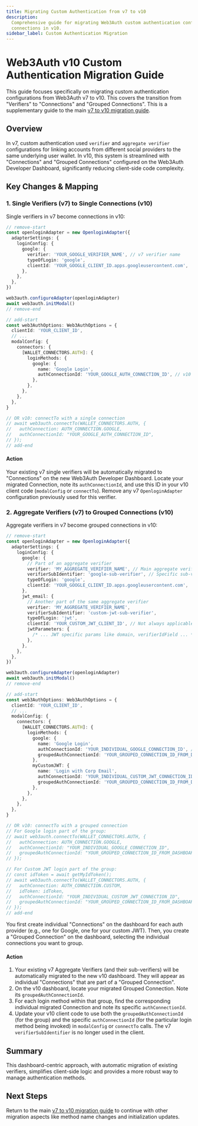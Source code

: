 ```yaml
---
title: Migrating Custom Authentication from v7 to v10
description:
  Comprehensive guide for migrating Web3Auth custom authentication configurations from verifiers to
  connections in v10.
sidebar_label: Custom Authentication Migration
---
```



# Web3Auth v10 Custom Authentication Migration Guide

This guide focuses specifically on migrating custom authentication configurations from Web3Auth v7
to v10. This covers the transition from "Verifiers" to "Connections" and "Grouped Connections". This
is a supplementary guide to the main [v7 to v10 migration guide](README.mdx).

## Overview

In v7, custom authentication used `verifier` and `aggregate verifier` configurations for linking
accounts from different social providers to the same underlying user wallet. In v10, this system is
streamlined with "Connections" and "Grouped Connections" configured on the Web3Auth Developer
Dashboard, significantly reducing client-side code complexity.

## Key Changes & Mapping

### 1. Single Verifiers (v7) to Single Connections (v10)

Single verifiers in v7 become connections in v10:

```typescript
// remove-start
const openloginAdapter = new OpenloginAdapter({
  adapterSettings: {
    loginConfig: {
      google: {
        verifier: 'YOUR_GOOGLE_VERIFIER_NAME', // v7 verifier name
        typeOfLogin: 'google',
        clientId: 'YOUR_GOOGLE_CLIENT_ID.apps.googleusercontent.com',
      },
    },
  },
})

web3auth.configureAdapter(openloginAdapter)
await web3auth.initModal()
// remove-end

// add-start
const web3AuthOptions: Web3AuthOptions = {
  clientId: 'YOUR_CLIENT_ID',
  // ...
  modalConfig: {
    connectors: {
      [WALLET_CONNECTORS.AUTH]: {
        loginMethods: {
          google: {
            name: 'Google Login',
            authConnectionId: 'YOUR_GOOGLE_AUTH_CONNECTION_ID', // v10 connection ID
          },
        },
      },
    },
  },
}

// OR v10: connectTo with a single connection
// await web3auth.connectTo(WALLET_CONNECTORS.AUTH, {
//   authConnection: AUTH_CONNECTION.GOOGLE,
//   authConnectionId: "YOUR_GOOGLE_AUTH_CONNECTION_ID",
// });
// add-end
```

#### Action

Your existing v7 single verifiers will be automatically migrated to "Connections" on the new
Web3Auth Developer Dashboard. Locate your migrated Connection, note its `authConnectionId`, and use
this ID in your v10 client code (`modalConfig` or `connectTo`). Remove any v7 `OpenloginAdapter`
configuration previously used for this verifier.

### 2. Aggregate Verifiers (v7) to Grouped Connections (v10)

Aggregate verifiers in v7 become grouped connections in v10:

```typescript
// remove-start
const openloginAdapter = new OpenloginAdapter({
  adapterSettings: {
    loginConfig: {
      google: {
        // Part of an aggregate verifier
        verifier: 'MY_AGGREGATE_VERIFIER_NAME', // Main aggregate verifier name
        verifierSubIdentifier: 'google-sub-verifier', // Specific sub-verifier for Google
        typeOfLogin: 'google',
        clientId: 'YOUR_GOOGLE_CLIENT_ID.apps.googleusercontent.com',
      },
      jwt_email: {
        // Another part of the same aggregate verifier
        verifier: 'MY_AGGREGATE_VERIFIER_NAME',
        verifierSubIdentifier: 'custom-jwt-sub-verifier',
        typeOfLogin: 'jwt',
        clientId: 'YOUR_CUSTOM_JWT_CLIENT_ID', // Not always applicable for JWT
        jwtParameters: {
          /* ... JWT specific params like domain, verifierIdField ... */
        },
      },
    },
  },
})

web3auth.configureAdapter(openloginAdapter)
await web3auth.initModal()
// remove-end

// add-start
const web3AuthOptions: Web3AuthOptions = {
  clientId: 'YOUR_CLIENT_ID',
  // ...
  modalConfig: {
    connectors: {
      [WALLET_CONNECTORS.AUTH]: {
        loginMethods: {
          google: {
            name: 'Google Login',
            authConnectionId: 'YOUR_INDIVIDUAL_GOOGLE_CONNECTION_ID', // ID of the individual Google connection
            groupedAuthConnectionId: 'YOUR_GROUPED_CONNECTION_ID_FROM_DASHBOARD', // ID of the group
          },
          myCustomJWT: {
            name: 'Login with Corp Email',
            authConnectionId: 'YOUR_INDIVIDUAL_CUSTOM_JWT_CONNECTION_ID',
            groupedAuthConnectionId: 'YOUR_GROUPED_CONNECTION_ID_FROM_DASHBOARD',
          },
        },
      },
    },
  },
}

// OR v10: connectTo with a grouped connection
// For Google login part of the group:
// await web3auth.connectTo(WALLET_CONNECTORS.AUTH, {
//   authConnection: AUTH_CONNECTION.GOOGLE,
//   authConnectionId: "YOUR_INDIVIDUAL_GOOGLE_CONNECTION_ID",
//   groupedAuthConnectionId: "YOUR_GROUPED_CONNECTION_ID_FROM_DASHBOARD",
// });

// For Custom JWT login part of the group:
// const idToken = await getMyIdToken();
// await web3auth.connectTo(WALLET_CONNECTORS.AUTH, {
//   authConnection: AUTH_CONNECTION.CUSTOM,
//   idToken: idToken,
//   authConnectionId: "YOUR_INDIVIDUAL_CUSTOM_JWT_CONNECTION_ID",
//   groupedAuthConnectionId: "YOUR_GROUPED_CONNECTION_ID_FROM_DASHBOARD",
// });
// add-end
```

You first create individual "Connections" on the dashboard for each auth provider (e.g., one for
Google, one for your custom JWT). Then, you create a "Grouped Connection" on the dashboard,
selecting the individual connections you want to group.

#### Action

1. Your existing v7 Aggregate Verifiers (and their sub-verifiers) will be automatically migrated to
   the new v10 dashboard. They will appear as individual "Connections" that are part of a "Grouped
   Connection".
2. On the v10 dashboard, locate your migrated Grouped Connection. Note its
   `groupedAuthConnectionId`.
3. For each login method within that group, find the corresponding individual migrated Connection
   and note its specific `authConnectionId`.
4. Update your v10 client code to use both the `groupedAuthConnectionId` (for the group) and the
   specific `authConnectionId` (for the particular login method being invoked) in `modalConfig` or
   `connectTo` calls. The v7 `verifierSubIdentifier` is no longer used in the client.

## Summary

This dashboard-centric approach, with automatic migration of existing verifiers, simplifies
client-side logic and provides a more robust way to manage authentication methods.

## Next Steps

Return to the main [v7 to v10 migration guide](README.mdx) to continue with other
migration aspects like method name changes and initialization updates.
